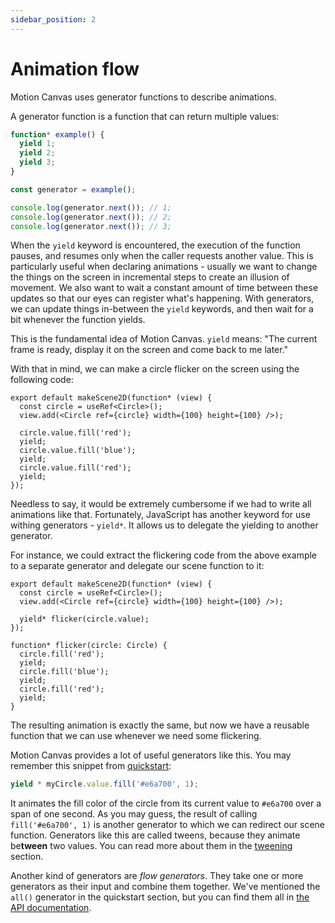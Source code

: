 ```yaml
---
sidebar_position: 2
---
```


# Animation flow

Motion Canvas uses generator functions to describe animations.

A generator function is a function that can return multiple values:

```ts
function* example() {
  yield 1;
  yield 2;
  yield 3;
}

const generator = example();

console.log(generator.next()); // 1;
console.log(generator.next()); // 2;
console.log(generator.next()); // 3;
```

When the `yield` keyword is encountered, the execution of the function pauses,
and resumes only when the caller requests another value.
This is particularly useful when declaring animations -
usually we want to change the things on the screen in incremental steps
to create an illusion of movement. We also want to wait a constant amount of time
between these updates so that our eyes can register what's happening.
With generators, we can update things in-between the `yield` keywords,
and then wait for a bit whenever the function yields.

This is the fundamental idea of Motion Canvas.
`yield` means: "The current frame is ready, display it on the screen and come back to me later."

With that in mind, we can make a circle flicker on the screen using the following code:

```tsx
export default makeScene2D(function* (view) {
  const circle = useRef<Circle>();
  view.add(<Circle ref={circle} width={100} height={100} />);

  circle.value.fill('red');
  yield;
  circle.value.fill('blue');
  yield;
  circle.value.fill('red');
  yield;
});
```

Needless to say, it would be extremely cumbersome if we had to write all animations like that.
Fortunately, JavaScript has another keyword for use withing generators - `yield*`.
It allows us to delegate the yielding to another generator.

For instance, we could extract the flickering code from the above example to
a separate generator and delegate our scene function to it:

```tsx
export default makeScene2D(function* (view) {
  const circle = useRef<Circle>();
  view.add(<Circle ref={circle} width={100} height={100} />);

  yield* flicker(circle.value);
});

function* flicker(circle: Circle) {
  circle.fill('red');
  yield;
  circle.fill('blue');
  yield;
  circle.fill('red');
  yield;
}
```

The resulting animation is exactly the same, but now we have
a reusable function that we can use whenever we need some flickering.

Motion Canvas provides a lot of useful generators like this.
You may remember this snippet from [quickstart](/guides/getting-started/quickstart):

```ts
yield * myCircle.value.fill('#e6a700', 1);
```

It animates the fill color of the circle from its current value to `#e6a700`
over a span of one second. As you may guess, the result of calling `fill('#e6a700', 1)`
is another generator to which we can redirect our scene function.
Generators like this are called tweens, because they animate be**tween** two values.
You can read more about them in the [tweening](/guides/getting-started/tweening) section.

Another kind of generators are _flow generators_. They take one or more generators as
their input and combine them together. We've mentioned the `all()` generator in
the quickstart section, but you can find them all in [the API documentation](/core-api/modules/flow).
